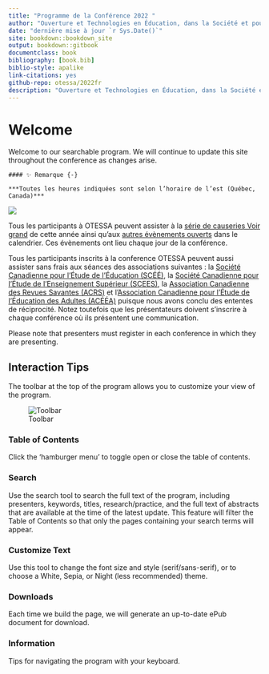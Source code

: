 ```yaml
--- 
title: "Programme de la Conférence 2022 "
author: "Ouverture et Technologies en Éducation, dans la Société et pour l’avancement des Savoirs"
date: "dernière mise à jour `r Sys.Date()`"
site: bookdown::bookdown_site
output: bookdown::gitbook
documentclass: book
bibliography: [book.bib]
biblio-style: apalike
link-citations: yes
github-repo: otessa/2022fr
description: "Ouverture et Technologies en Éducation, dans la Société et pour l’avancement des Savoirs"
---
```


# Welcome {-}

Welcome to our searchable program. We will continue to update this site throughout the conference as changes arise.


```block

#### ✨ Remarque {-}

***Toutes les heures indiquées sont selon l’horaire de l’est (Québec, Canada)***
```

![](assets/media/image2.jpeg)

Tous les participants à OTESSA peuvent assister à la [série de causeries Voir grand](https://www.federationhss.ca/fr/congres/congres-2022/programme/programmation-ouverte) de cette année ainsi qu’aux [autres évènements ouverts](https://www.federationhss.ca/fr/congres/congres-2022/calendrier-des-evenements-ouverts) dans le calendrier. Ces évènements ont lieu chaque jour de la conférence. 

Tous les participants inscrits à la conference OTESSA peuvent aussi assister sans frais aux séances des associations suivantes :  la [Société Canadienne pour l’Étude de l’Éducation (SCÉÉ)](https://csse-scee.ca/fr), la [Société Canadienne pour l’Étude de l’Enseignement Supérieur (SCEES)](https://csshe-scees.ca/francais/), la [Association Canadienne des Revues Savantes (ACRS)](https://www.calj-acrs.ca/fr) et l’[Association Canadienne pour l’Étude de l’Éducation des Adultes (ACÉÉA)](https://www.casae-aceea.ca/) puisque nous avons conclu des ententes de réciprocité. Notez toutefois que les présentateurs doivent s’inscrire à chaque conférence où ils présentent une communication. 
 

Please note that presenters must register in each conference in which they are presenting. 

## Interaction Tips {-}

The toolbar at the top of the program allows you to customize your view of the program.

![Toolbar](assets/media/image3.png)

### Table of Contents {-}

Click the 'hamburger menu' to toggle open or close the table of contents.

### Search  {-}

Use the search tool to search the full text of the program, including presenters, keywords, titles, research/practice, and the full text of abstracts that are available at the time of the latest update. This feature will filter the Table of Contents so that only the pages containing your search terms will appear.

### Customize Text {-}

Use this tool to change the font size and style (serif/sans-serif), or to choose a White, Sepia, or Night (less recommended) theme.

### Downloads {-}

Each time we build the page, we will generate an up-to-date ePub document for download.

### Information {-}

Tips for navigating the program with your keyboard.